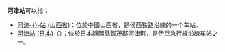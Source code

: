 {{NoteTA
|1=zh-tw:河津車站;zh-hk:河津站;zh-cn:河津站;
}}
'''河津站'''可以指：
*[[河津站_(山西省)|河津-{}-站 (山西省)]]：位於中國山西省，是侯西铁路沿線的一个车站。
*[[河津站_(日本)|河津站 (日本)]]（{{lang-ja|河津駅}}）：位於日本靜岡縣賀茂郡河津町，是伊豆急行線沿線车站之一。

{{disambig|cat=三字車站名消歧義}}